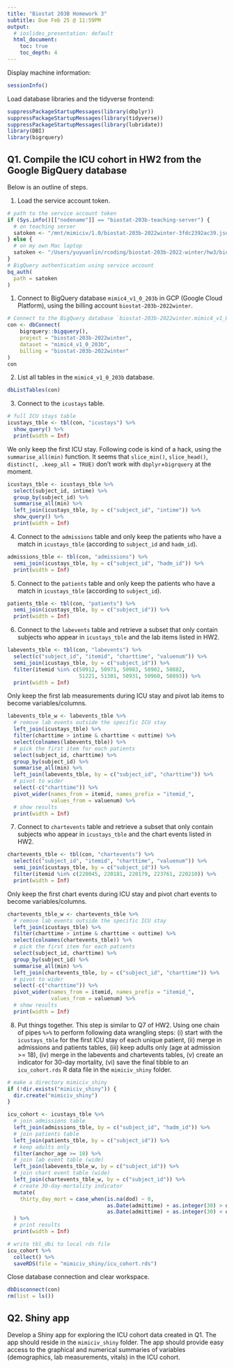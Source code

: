 ```yaml
---
title: "Biostat 203B Homework 3"
subtitle: Due Feb 25 @ 11:59PM
output:
  # ioslides_presentation: default
  html_document:
    toc: true
    toc_depth: 4
---
```


Display machine information:
```r
sessionInfo()
```

Load database libraries and the tidyverse frontend:
```r
suppressPackageStartupMessages(library(dbplyr))
suppressPackageStartupMessages(library(tidyverse))
suppressPackageStartupMessages(library(lubridate))
library(DBI)
library(bigrquery)
```

## Q1. Compile the ICU cohort in HW2 from the Google BigQuery database 

Below is an outline of steps.

1. Load the service account token.
```r
# path to the service account token 
if (Sys.info()[["nodename"]] == "biostat-203b-teaching-server") {
  # on teaching server
  satoken <- "/mnt/mimiciv/1.0/biostat-203b-2022winter-3fdc2392ac39.json"
} else {
  # on my own Mac laptop
  satoken <- "/Users/yuyuanlin/rcoding/biostat-203b-2022-winter/hw3/biostat-203b-2022winter-3fdc2392ac39.json"
}
# BigQuery authentication using service account
bq_auth(
  path = satoken
)
```

1. Connect to BigQuery database `mimic4_v1_0_203b` in GCP (Google Cloud Platform), using the billing account `biostat-203b-2022winter`.
```r
# Connect to the BigQuery database `biostat-203b-2022winter.mimic4_v1_0_203b`
con <- dbConnect(
    bigrquery::bigquery(),
    project = "biostat-203b-2022winter",
    dataset = "mimic4_v1_0_203b",
    billing = "biostat-203b-2022winter"
)
con
```

2. List all tables in the `mimic4_v1_0_203b` database.
```r
dbListTables(con)
```

3. Connect to the `icustays` table.
```r
# full ICU stays table
icustays_tble <- tbl(con, "icustays") %>%
  show_query() %>%
  print(width = Inf)
```
We only keep the first ICU stay. Following code is kind of a hack, using the `summarise_all(min)` function. It seems that `slice_min()`, `slice_head()`, `distinct(, .keep_all = TRUE)` don't work with `dbplyr`+`bigrquery` at the moment.
```r
icustays_tble <- icustays_tble %>% 
  select(subject_id, intime) %>% 
  group_by(subject_id) %>% 
  summarise_all(min) %>%
  left_join(icustays_tble, by = c("subject_id", "intime")) %>%
  show_query() %>%
  print(width = Inf)
```


4. Connect to the `admissions` table and only keep the patients who have a match in `icustays_tble` (according to `subject_id` and `hadm_id`).
```r
admissions_tble <- tbl(con, "admissions") %>%
  semi_join(icustays_tble, by = c("subject_id", "hadm_id")) %>%
  print(width = Inf)
```

5. Connect to the `patients` table and only keep the patients who have a match in `icustays_tble` (according to `subject_id`).
```r
patients_tble <- tbl(con, "patients") %>%
  semi_join(icustays_tble, by = c("subject_id")) %>%
  print(width = Inf)
```

6. Connect to the `labevents` table and retrieve a subset that only contain subjects who appear in `icustays_tble` and the lab items listed in HW2. 
```r
labevents_tble <- tbl(con, "labevents") %>%
  select(c("subject_id", "itemid", "charttime", "valuenum")) %>%
  semi_join(icustays_tble, by = c("subject_id")) %>%
  filter(itemid %in% c(50912, 50971, 50983, 50902, 50882, 
                       51221, 51301, 50931, 50960, 50893)) %>%
  print(width = Inf)
```
Only keep the first lab measurements during ICU stay and pivot lab items to become variables/columns.
```r
labevents_tble_w <- labevents_tble %>% 
  # remove lab events outside the specific ICU stay
  left_join(icustays_tble) %>%
  filter(charttime > intime & charttime < outtime) %>%
  select(colnames(labevents_tble)) %>%
  # pick the first item for each patients
  select(subject_id, charttime) %>% 
  group_by(subject_id) %>% 
  summarise_all(min) %>%
  left_join(labevents_tble, by = c("subject_id", "charttime")) %>%
  # pivot to wider
  select(-c("charttime")) %>%
  pivot_wider(names_from = itemid, names_prefix = "itemid_",
              values_from = valuenum) %>%
  # show results
  print(width = Inf)
```

7. Connect to `chartevents` table and retrieve a subset that only contain subjects who appear in `icustays_tble` and the chart events listed in HW2.
```r
chartevents_tble <- tbl(con, "chartevents") %>%
  select(c("subject_id", "itemid", "charttime", "valuenum")) %>%
  semi_join(icustays_tble, by = c("subject_id")) %>%
  filter(itemid %in% c(220045, 220181, 220179, 223761, 220210)) %>%
  print(width = Inf)
```
Only keep the first chart events during ICU stay and pivot chart events to become variables/columns.
```r
chartevents_tble_w <- chartevents_tble %>% 
  # remove lab events outside the specific ICU stay
  left_join(icustays_tble) %>%
  filter(charttime > intime & charttime < outtime) %>%
  select(colnames(chartevents_tble)) %>%
  # pick the first item for each patients
  select(subject_id, charttime) %>% 
  group_by(subject_id) %>% 
  summarise_all(min) %>%
  left_join(chartevents_tble, by = c("subject_id", "charttime")) %>%
  # pivot to wider
  select(-c("charttime")) %>%
  pivot_wider(names_from = itemid, names_prefix = "itemid_",
              values_from = valuenum) %>%
  # show results
  print(width = Inf)
```

8. Put things together. This step is similar to Q7 of HW2. Using one chain of pipes `%>%` to perform following data wrangling steps: (i) start with the `icustays_tble` for the first ICU stay of each unique patient, (ii) merge in admissions and patients tables, (iii) keep adults only (age at admission >= 18), (iv) merge in the labevents and chartevents tables, (v) create an indicator for 30-day mortality, (vi) save the final tibble to an `icu_cohort.rds` R data file in the `mimiciv_shiny` folder.

```r
# make a directory mimiciv_shiny
if (!dir.exists("mimiciv_shiny")) {
  dir.create("mimiciv_shiny")
}
```

```r
icu_cohort <- icustays_tble %>% 
  # join admissions table
  left_join(admissions_tble, by = c("subject_id", "hadm_id")) %>%
  # join patients table
  left_join(patients_tble, by = c("subject_id")) %>%
  # keep adults only
  filter(anchor_age >= 18) %>%
  # join lab event table (wide)
  left_join(labevents_tble_w, by = c("subject_id")) %>%
  # join chart event table (wide)
  left_join(chartevents_tble_w, by = c("subject_id")) %>%
  # create 30-day-mortality indicator
  mutate(
    thirty_day_mort = case_when(is.na(dod) ~ 0,
                                as.Date(admittime) + as.integer(30) > dod ~ 1,
                                as.Date(admittime) + as.integer(30) < dod ~ 0)
  ) %>%
  # print results
  print(width = Inf)
```

```r
# write tbl_dbi to local rds file
icu_cohort %>% 
  collect() %>%
  saveRDS(file = "mimiciv_shiny/icu_cohort.rds")
```

Close database connection and clear workspace.
```r
dbDisconnect(con)
rm(list = ls())
```

## Q2. Shiny app

Develop a Shiny app for exploring the ICU cohort data created in Q1. The app should reside in the `mimiciv_shiny` folder. The app should provide easy access to the graphical and numerical summaries of variables (demographics, lab measurements, vitals) in the ICU cohort.

\textcolor{red}{For this part, please refer to the Shiny app in the `mimiciv_shiny` folder.}